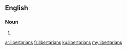 ==English==

===Noun===
{{head|en|noun plural form}}

# {{plural of|libertarian|lang=en}}

[[ar:libertarians]]
[[fr:libertarians]]
[[ku:libertarians]]
[[my:libertarians]]